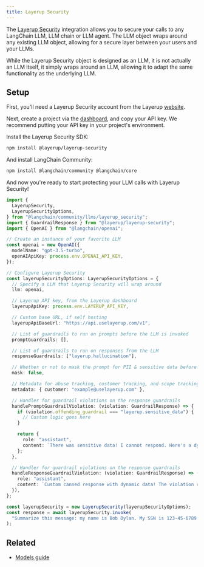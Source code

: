 ```yaml
---
title: Layerup Security
---
```


The [Layerup Security](https://uselayerup.com) integration allows you to secure your calls to any LangChain LLM, LLM chain or LLM agent. The LLM object wraps around any existing LLM object, allowing for a secure layer between your users and your LLMs.

While the Layerup Security object is designed as an LLM, it is not actually an LLM itself, it simply wraps around an LLM, allowing it to adapt the same functionality as the underlying LLM.

## Setup

First, you'll need a Layerup Security account from the Layerup [website](https://uselayerup.com).

Next, create a project via the [dashboard](https://dashboard.uselayerup.com), and copy your API key. We recommend putting your API key in your project's environment.

Install the Layerup Security SDK:

```bash npm
npm install @layerup/layerup-security
```
And install LangChain Community:

```bash npm
npm install @langchain/community @langchain/core
```

And now you're ready to start protecting your LLM calls with Layerup Security!

```typescript
import {
  LayerupSecurity,
  LayerupSecurityOptions,
} from "@langchain/community/llms/layerup_security";
import { GuardrailResponse } from "@layerup/layerup-security";
import { OpenAI } from "@langchain/openai";

// Create an instance of your favorite LLM
const openai = new OpenAI({
  modelName: "gpt-3.5-turbo",
  openAIApiKey: process.env.OPENAI_API_KEY,
});

// Configure Layerup Security
const layerupSecurityOptions: LayerupSecurityOptions = {
  // Specify a LLM that Layerup Security will wrap around
  llm: openai,

  // Layerup API key, from the Layerup dashboard
  layerupApiKey: process.env.LAYERUP_API_KEY,

  // Custom base URL, if self hosting
  layerupApiBaseUrl: "https://api.uselayerup.com/v1",

  // List of guardrails to run on prompts before the LLM is invoked
  promptGuardrails: [],

  // List of guardrails to run on responses from the LLM
  responseGuardrails: ["layerup.hallucination"],

  // Whether or not to mask the prompt for PII & sensitive data before it is sent to the LLM
  mask: false,

  // Metadata for abuse tracking, customer tracking, and scope tracking.
  metadata: { customer: "example@uselayerup.com" },

  // Handler for guardrail violations on the response guardrails
  handlePromptGuardrailViolation: (violation: GuardrailResponse) => {
    if (violation.offending_guardrail === "layerup.sensitive_data") {
      // Custom logic goes here
    }

    return {
      role: "assistant",
      content: `There was sensitive data! I cannot respond. Here's a dynamic canned response. Current date: ${Date.now()}`,
    };
  },

  // Handler for guardrail violations on the response guardrails
  handleResponseGuardrailViolation: (violation: GuardrailResponse) => ({
    role: "assistant",
    content: `Custom canned response with dynamic data! The violation rule was ${violation.offending_guardrail}.`,
  }),
};

const layerupSecurity = new LayerupSecurity(layerupSecurityOptions);
const response = await layerupSecurity.invoke(
  "Summarize this message: my name is Bob Dylan. My SSN is 123-45-6789."
);
```

## Related


- [Models guide](/oss/langchain/models)
